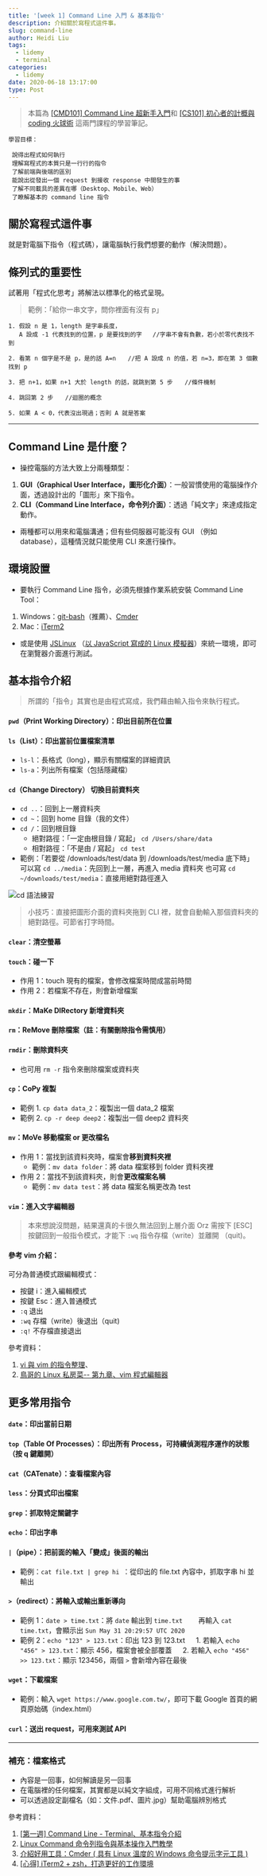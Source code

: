 ```yaml
---
title: '[week 1] Command Line 入門 & 基本指令'
description: 介紹關於寫程式這件事。
slug: command-line
author: Heidi Liu
tags:
  - lidemy
  - terminal
categories:
  - lidemy
date: 2020-06-18 13:17:00
type: Post
---
```


> 本篇為 [[CMD101] Command Line 超新手入門](https://lidemy.com/p/cmd101-command-line)和 [[CS101] 初心者的計概與 coding 火球術](https://lidemy.com/p/cs101-coding) 這兩門課程的學習筆記。

```
學習目標：

 說得出程式如何執行
 理解寫程式的本質只是一行行的指令
 了解前端與後端的區別
 能說出從發出一個 request 到接收 response 中間發生的事
 了解不同載具的差異在哪（Desktop、Mobile、Web）
 了瞭解基本的 command line 指令
```

## 關於寫程式這件事

就是對電腦下指令（程式碼），讓電腦執行我們想要的動作（解決問題）。

## 條列式的重要性

試著用「程式化思考」將解法以標準化的格式呈現。

> 範例：「給你一串文字，問你裡面有沒有 p」

```
1. 假設 n 是 1，length 是字串長度，
   A 設成 -1 代表找到的位置，p 是要找到的字   //字串不會有負數，若小於零代表找不到

2. 看第 n 個字是不是 p，是的話 A=n　　//把 A 設成 n 的值，若 n=3，即在第 3 個數找到 p

3. 把 n+1，如果 n+1 大於 length 的話，就跳到第 5 步　　//條件機制

4. 跳回第 2 步　　//迴圈的概念

5. 如果 A < 0，代表沒出現過；否則 A 就是答案
```

---

## Command Line 是什麼？

- 操控電腦的方法大致上分兩種類型：

1. **GUI（Graphical User Interface，圖形化介面）**：一般習慣使用的電腦操作介面，透過設計出的「圖形」來下指令。
2. **CLI（Command Line Interface，命令列介面）**：透過「純文字」來達成指定動作。

- 兩種都可以用來和電腦溝通；但有些伺服器可能沒有 GUI （例如 database），這種情況就只能使用 CLI 來進行操作。

## 環境設置

- 要執行 Command Line 指令，必須先根據作業系統安裝 Command Line Tool：

1. Windows：[git-bash](https://gitforwindows.org/)（推薦）、[Cmder](https://blog.miniasp.com/post/2015/09/27/Useful-tool-Cmder)
2. Mac：[iTerm2](http://huli.logdown.com/posts/402147-iterm2-zsh-better-environment)

- 或是使用 [JSLinux](https://bellard.org/jslinux/) （[以 JavaScript 寫成的 Linux 模擬器](https://zh.wikipedia.org/wiki/Jslinux)）來統一環境，即可在瀏覽器介面進行測試。

## 基本指令介紹

> 所謂的「指令」其實也是由程式寫成，我們藉由輸入指令來執行程式。

#### `pwd`（Print Working Directory）：印出目前所在位置

#### `ls`（List）：印出當前位置檔案清單

- `ls-l`：長格式（long），顯示有關檔案的詳細資訊
- `ls-a`：列出所有檔案（包括隱藏檔）

#### `cd`（Change Directory） 切換目前資料夾

- `cd ..`：回到上一層資料夾
- `cd ~`：回到 home 目錄（我的文件）
- `cd /`：回到根目錄
  - 絕對路徑：「一定由根目錄 / 寫起」
    `cd /Users/share/data`
  - 相對路徑：「不是由 / 寫起」
    `cd test`
- 範例：「若要從 /downloads/test/data 到 /downloads/test/media 底下時」
  可以寫 `cd ../media`：先回到上一層，再進入 media 資料夾
  也可寫 `cd ~/downloads/test/media`：直接用絕對路徑進入

![cd 語法練習](https://i.imgur.com/emeMG2h.png)

> 小技巧：直接把圖形介面的資料夾拖到 CLI 裡，就會自動輸入那個資料夾的絕對路徑。可節省打字時間。

#### `clear`：清空螢幕

#### `touch`：碰一下

- 作用 1：touch 現有的檔案，會修改檔案時間成當前時間
- 作用 2：若檔案不存在，則會新增檔案

#### `mkdir`：MaKe DIRectory 新增資料夾

#### `rm`：ReMove 刪除檔案（註：有關刪除指令需慎用）

#### `rmdir`：刪除資料夾

- 也可用 `rm -r` 指令來刪除檔案或資料夾

#### `cp`：CoPy 複製

- 範例 1. `cp data data_2`：複製出一個 data_2 檔案
- 範例 2. `cp -r deep deep2`：複製出一個 deep2 資料夾

#### `mv`：MoVe 移動檔案 or 更改檔名

- 作用 1：當找到該資料夾時，檔案會**移到資料夾裡**
  - 範例：`mv data folder`：將 data 檔案移到 folder 資料夾裡
- 作用 2：當找不到該資料夾，則會**更改檔案名稱**
  - 範例：`mv data test`：將 data 檔案名稱更改為 test

#### `vim`：進入文字編輯器

> 本來想說沒問題，結果還真的卡很久無法回到上層介面 Orz
> 需按下 [ESC] 按鍵回到一般指令模式，才能下 `:wq` 指令存檔（write）並離開 （quit)。

#### 參考 vim 介紹：

可分為普通模式跟編輯模式：

- 按鍵 i：進入編輯模式
- 按鍵 Esc：進入普通模式
- `:q` 退出
- `:wq` 存檔（write）後退出（quit)
- `:q!` 不存檔直接退出

參考資料：

1. [vi 與 vim 的指令整理](http://www.vixual.net/blog/archives/234)、
2. [鳥哥的 Linux 私房菜-- 第九章、vim 程式編輯器](http://linux.vbird.org/linux_basic/0310vi.php)

## 更多常用指令

#### `date`：印出當前日期

#### `top`（Table Of Processes）：印出所有 Process，可持續偵測程序運作的狀態（按 q 鍵離開）

#### `cat`（CATenate）：查看檔案內容

#### `less`：分頁式印出檔案

#### `grep`：抓取特定關鍵字

#### `echo`：印出字串

#### `|`（pipe）：把前面的輸入「變成」後面的輸出

- 範例：`cat file.txt | grep hi `：從印出的 file.txt 內容中，抓取字串 hi 並輸出

#### `>`（redirect）：將輸入或輸出重新導向

- 範例 1：`date > time.txt`：將 `date` 輸出到 `time.txt`
  　　再輸入 `cat time.txt`，會顯示出 `Sun May 31 20:29:57 UTC 2020`
- 範例 2：`echo "123" > 123.txt`：印出 123 到 123.txt
  　 1. 若輸入 `echo "456" > 123.txt`：顯示 456，檔案會被全部覆蓋
  　 2. 若輸入 `echo "456" >> 123.txt`：顯示 123456，兩個 `>` 會新增內容在最後

#### `wget`：下載檔案

- 範例：輸入 `wget https://www.google.com.tw/`，即可下載 Google 首頁的網頁原始碼（index.html）

#### `curl`：送出 request，可用來測試 API

---

### 補充：檔案格式

- 內容是一回事，如何解讀是另一回事
- 在電腦裡的任何檔案，其實都是以純文字組成，可用不同格式進行解析
- 可以透過設定副檔名（如：文件.pdf、圖片.jpg）幫助電腦辨別格式

參考資料：

1. [[第一週] Command Line - Terminal、基本指令介紹](https://yakimhsu.com/project/project_w1_CommandLine.html)
2. [Linux Command 命令列指令與基本操作入門教學](https://blog.techbridge.cc/2017/12/23/linux-commnd-line-tutorial/)
3. [介紹好用工具：Cmder ( 具有 Linux 溫度的 Windows 命令提示字元工具 )](https://blog.miniasp.com/post/2015/09/27/Useful-tool-Cmder)
4. [[心得] iTerm2 + zsh，打造更好的工作環境](http://huli.logdown.com/posts/402147-iterm2-zsh-better-environment)

